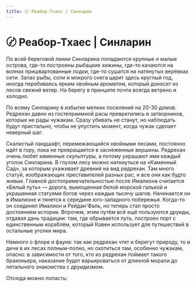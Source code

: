```yaml
---
title: 〄 Реабор-Тхаес | Синларин
---
```

# 〄 Реабор-Тхаес | Синларин


По всей береговой линии Синларина попадаются крупные и малые острова, где-то построены рыбацкие хижины, где-то качаются на волнах пришвартованные лодки, где-то сушатся на натянутых верёвках сети. Запах рыбы, соли и мокрого снега царит здесь круглый год, иногда перебиваясь ярким хвойным ароматом, который доносит из лесов свежий ветер. На берегу в принципе почти всегда ветрено и холодно.

По всему Синларину в избытке мелких поселений на 20-30 домов. Редрехан давно из гостеприимной расы превратились в затворников, которые не рады чужакам. Сразу убивать не станут, но наблюдать будут пристально, чтобы не упустить момент, когда чужак сделает неверный шаг.

Скалистый ландшафт, перемежающийся хвойными лесами, постоянно идёт в гору, пока не превращается в заснеженные вершины. Редрехан очень любят каменные скульптуры, а потому украшают ими каждый уголок Синларина. В глухом лесу можно наткнуться на «Каменный Сад», за которым ухаживает древний на вид редрехан. Там много статуй, изображающих преставителей разных рас, и все они как будто живые.
Главной достопримечательностью после Ималиона считается «Белый путь» — дорога, вымощенная белой морской галькой и украшенная статуями богов через каждые тысячу шагов. Начинается он в Ималионе и тянется к середине юго-западного побережья. Когда-то он соединял Ималион и Рейдан'Фаль, но теперь стал просто достоянием истории. Впрочем, этим путём всё ещё пользуются друиды, отдавая дань традиции: там, где обрывается путь, построен порт с единственным кораблём, который Ковен использует для путешествий в остальные уголки мира.

Немного о флоре и фауне: так как редрехан чтят и берегут природу, то и дичи в их лесах полным-полно, но охотиться там, особенно чужакам, опасно: в зависимости от того, кто из редрехан поймает такого браконьера, наказание будет варьироваться от длинной морали до летального знакомства с друидизмом.

Отсюда можно попасть:<br/><br/>